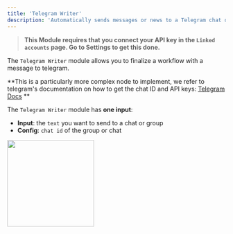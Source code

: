 ```yaml
---
title: 'Telegram Writer'
description: 'Automatically sends messages or news to a Telegram chat or group you choose, keeping everyone updated.'
---
```


>**This Module requires that you connect your API key in the `Linked accounts` page. Go to Settings to get this done.**

The `Telegram Writer` module allows you to finalize a workflow with a message to telegram. 

**This is a particularly more complex node to implement, we refer to telegram's documentation on how to get the chat ID and API keys: [Telegram Docs](https://core.telegram.org/) **

The `Telegram Writer` module has **one input**:

- **Input**: the `text` you want to send to a chat or group
- **Config**: `chat id` of the group or chat

<img height="200" src="/TW.png" />